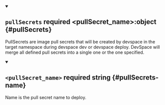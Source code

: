 


<details className="config-field" data-expandable="true" open>
<summary>

## `pullSecrets` <span className="config-field-required" data-required="false">required</span> <span className="config-field-type">&lt;pullSecret_name&gt;:object</span> <span className="config-field-default"></span> <span className="config-field-enum"></span> {#pullSecrets}

PullSecrets are image pull secrets that will be created by devspace in the target namespace during devspace dev or devspace deploy. DevSpace will merge all defined pull secrets into a single one or the one specified.

</summary>


<details className="config-field" data-expandable="true"open>
<summary>

## `<pullSecret_name>` <span className="config-field-required" data-required="true">required</span> <span className="config-field-type">string</span> <span className="config-field-default"></span> <span className="config-field-enum"></span> {#pullSecrets-name}

Name is the pull secret name to deploy.

</summary>

<PartialPullSecretsreference />


</details>


</details>
